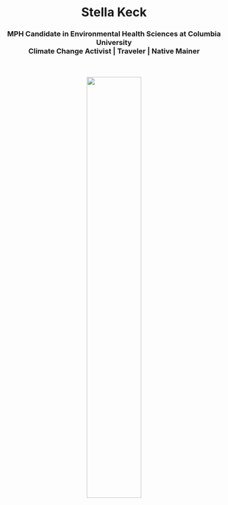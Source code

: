 

<br>

<center>
<h1> Stella Keck </h1>

<h3> MPH Candidate in Environmental Health Sciences at Columbia University 
<br>Climate Change Activist | Traveler | Native Mainer </h3>
<br><br>
<img src="Images/Hiking.jpg" style="width:50%">
</center>
